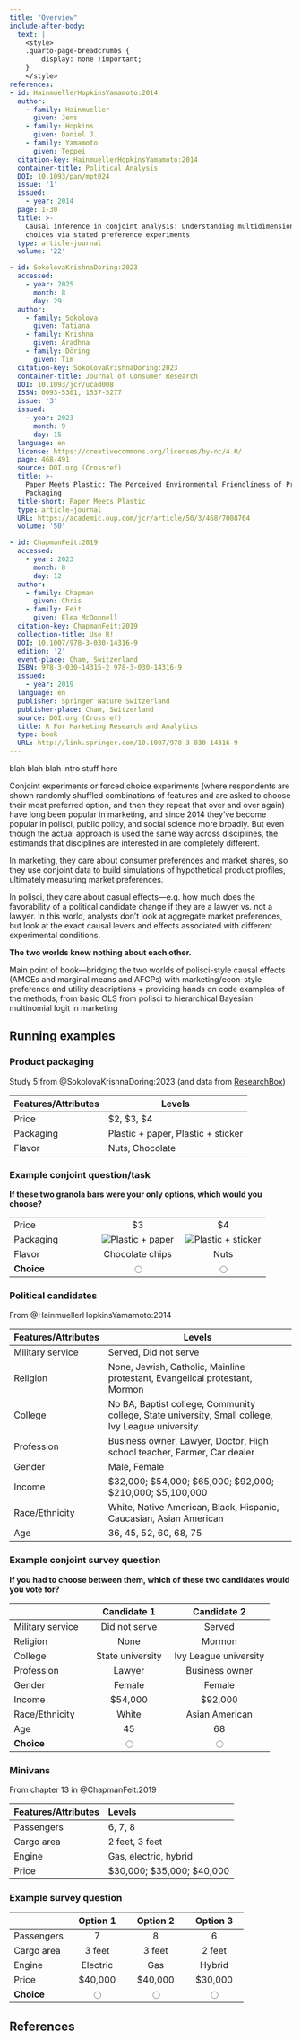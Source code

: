 ```yaml
---
title: "Overview"
include-after-body: 
  text: |
    <style>
    .quarto-page-breadcrumbs {
        display: none !important;
    }
    </style>
references:
- id: HainmuellerHopkinsYamamoto:2014
  author:
    - family: Hainmueller
      given: Jens
    - family: Hopkins
      given: Daniel J.
    - family: Yamamoto
      given: Teppei
  citation-key: HainmuellerHopkinsYamamoto:2014
  container-title: Political Analysis
  DOI: 10.1093/pan/mpt024
  issue: '1'
  issued:
    - year: 2014
  page: 1-30
  title: >-
    Causal inference in conjoint analysis: Understanding multidimensional
    choices via stated preference experiments
  type: article-journal
  volume: '22'

- id: SokolovaKrishnaDoring:2023
  accessed:
    - year: 2025
      month: 8
      day: 29
  author:
    - family: Sokolova
      given: Tatiana
    - family: Krishna
      given: Aradhna
    - family: Döring
      given: Tim
  citation-key: SokolovaKrishnaDoring:2023
  container-title: Journal of Consumer Research
  DOI: 10.1093/jcr/ucad008
  ISSN: 0093-5301, 1537-5277
  issue: '3'
  issued:
    - year: 2023
      month: 9
      day: 15
  language: en
  license: https://creativecommons.org/licenses/by-nc/4.0/
  page: 468-491
  source: DOI.org (Crossref)
  title: >-
    Paper Meets Plastic: The Perceived Environmental Friendliness of Product
    Packaging
  title-short: Paper Meets Plastic
  type: article-journal
  URL: https://academic.oup.com/jcr/article/50/3/468/7008764
  volume: '50'

- id: ChapmanFeit:2019
  accessed:
    - year: 2023
      month: 8
      day: 12
  author:
    - family: Chapman
      given: Chris
    - family: Feit
      given: Elea McDonnell
  citation-key: ChapmanFeit:2019
  collection-title: Use R!
  DOI: 10.1007/978-3-030-14316-9
  edition: '2'
  event-place: Cham, Switzerland
  ISBN: 978-3-030-14315-2 978-3-030-14316-9
  issued:
    - year: 2019
  language: en
  publisher: Springer Nature Switzerland
  publisher-place: Cham, Switzerland
  source: DOI.org (Crossref)
  title: R For Marketing Research and Analytics
  type: book
  URL: http://link.springer.com/10.1007/978-3-030-14316-9
---
```


blah blah blah intro stuff here

Conjoint experiments or forced choice experiments (where respondents are shown randomly shuffled combinations of features and are asked to choose their most preferred option, and then they repeat that over and over again) have long been popular in marketing, and since 2014 they’ve become popular in polisci, public policy, and social science more broadly. But even though the actual approach is used the same way across disciplines, the estimands that disciplines are interested in are completely different.

In marketing, they care about consumer preferences and market shares, so they use conjoint data to build simulations of hypothetical product profiles, ultimately measuring market preferences.

In polisci, they care about casual effects—e.g. how much does the favorability of a political candidate change if they are a lawyer vs. not a lawyer. In this world, analysts don’t look at aggregate market preferences, but look at the exact causal levers and effects associated with different experimental conditions.

**The two worlds know nothing about each other.**

Main point of book—bridging the two worlds of polisci-style causal effects (AMCEs and marginal means and AFCPs) with marketing/econ-style preference and utility descriptions + providing hands on code examples of the methods, from basic OLS from polisci to hierarchical Bayesian multinomial logit in marketing

## Running examples {.unnumbered}

### Product packaging {.unnumbered}

Study 5 from @SokolovaKrishnaDoring:2023 (and data from [ResearchBox](https://researchbox.org/712))

| Features/Attributes | Levels                             |
|---------------------|------------------------------------|
| Price               | \$2, \$3, \$4                      |
| Packaging           | Plastic + paper, Plastic + sticker |
| Flavor              | Nuts, Chocolate                    |


:::: {.callout-tip icon=false}
### Example conjoint question/task

**If these two granola bars were your only options, which would you choose?**

|   |   |   |
|----------------------|:--------------------:|:--------------------:|
| Price | \$3 | \$4 |
| Packaging | ![Plastic + paper](img/Study%205%20-%20Images%20used%20in%20conjoint%20plasticpaper.png) | ![Plastic + sticker](img/Study%205%20-%20Images%20used%20in%20conjoint%20plastic%20%20sticker.png) |
| Flavor | Chocolate chips | Nuts |
| **Choice** | <input type="radio" name="ex1"> | <input type="radio" name="ex1"> |

::::

### Political candidates {.unnumbered}

From @HainmuellerHopkinsYamamoto:2014

| Features/Attributes | Levels                                                                                            |
|----------------------|------------------------------------------------------|
| Military service    | Served, Did not serve                                                                             |
| Religion            | None, Jewish, Catholic, Mainline protestant, Evangelical protestant, Mormon                       |
| College             | No BA, Baptist college, Community college, State university, Small college, Ivy League university |
| Profession          | Business owner, Lawyer, Doctor, High school teacher, Farmer, Car dealer                           |
| Gender              | Male, Female                                                                                      |
| Income              | \$32,000; \$54,000; \$65,000; \$92,000; \$210,000; \$5,100,000                                    |
| Race/Ethnicity      | White, Native American, Black, Hispanic, Caucasian, Asian American                                |
| Age                 | 36, 45, 52, 60, 68, 75        

:::: {.callout-tip icon=false}
### Example conjoint survey question

**If you had to choose between them, which of these two candidates would you vote for?**

|                  |    Candidate 1   |      Candidate 2      |
|------------------|:----------------:|:---------------------:|
| Military service | Did not serve    | Served                |
| Religion         | None             | Mormon                |
| College          | State university | Ivy League university |
| Profession       | Lawyer           | Business owner        |
| Gender           | Female           | Female                |
| Income           | \$54,000         | \$92,000              |
| Race/Ethnicity   | White            | Asian American        |
| Age              | 45               | 68                    |
| **Choice**     | <input type="radio" name="ex3"> | <input type="radio" name="ex3"> |

::::

### Minivans {.unnumbered}

From chapter 13 in @ChapmanFeit:2019

| Features/Attributes | Levels                       |
|:--------------------|:-----------------------------|
| Passengers          | 6, 7, 8                      |
| Cargo area          | 2 feet, 3 feet               |
| Engine              | Gas, electric, hybrid        |
| Price               | \$30,000; \$35,000; \$40,000 |


::: {.callout-tip icon="false"}

### Example survey question

|            |            Option 1             |            Option 2             |            Option 3             |
|------------------|:----------------:|:----------------:|:----------------:|
| Passengers |                7                |                8                |                6                |
| Cargo area |             3 feet              |             3 feet              |             2 feet              |
| Engine     |            Electric             |               Gas               |             Hybrid              |
| Price      |            \$40,000             |            \$40,000             |            \$30,000             |
| **Choice**     | <input type="radio" name="ex2"> | <input type="radio" name="ex2"> | <input type="radio" name="ex2"> |

:::


## References {.unnumbered}
